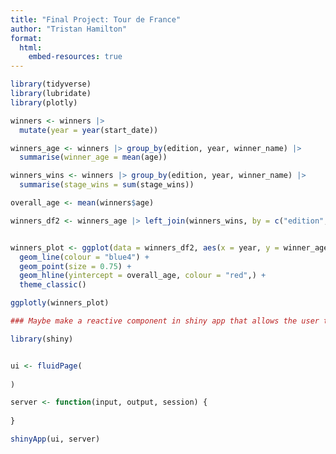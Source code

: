 ```yaml
---
title: "Final Project: Tour de France"
author: "Tristan Hamilton"
format: 
  html:
    embed-resources: true
---
```


```r
library(tidyverse)
library(lubridate)
library(plotly)

winners <- winners |>
  mutate(year = year(start_date))
```

```r
winners_age <- winners |> group_by(edition, year, winner_name) |>
  summarise(winner_age = mean(age))

winners_wins <- winners |> group_by(edition, year, winner_name) |>
  summarise(stage_wins = sum(stage_wins))

overall_age <- mean(winners$age)

winners_df2 <- winners_age |> left_join(winners_wins, by = c("edition", "year", "winner_name"))


winners_plot <- ggplot(data = winners_df2, aes(x = year, y = winner_age, label = winner_name, label2 = stage_wins)) +
  geom_line(colour = "blue4") +
  geom_point(size = 0.75) +
  geom_hline(yintercept = overall_age, colour = "red",) +
  theme_classic()

ggplotly(winners_plot)

### Maybe make a reactive component in shiny app that allows the user to select from a list of winners, so that the chosen name is a larger red point on the graph 
```


```r
library(shiny)


ui <- fluidPage(
  
)

server <- function(input, output, session) {
  
}

shinyApp(ui, server)
```

